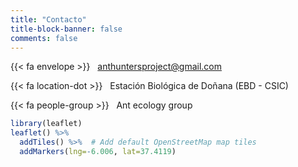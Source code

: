 ```yaml
---
title: "Contacto"
title-block-banner: false
comments: false
---
```


{{< fa envelope >}}   [anthuntersproject\@gmail.com](mailto:anthuntersproject@gmail.com)

{{< fa location-dot >}}   Estación Biológica de Doñana (EBD - CSIC)

{{< fa people-group >}}   Ant ecology group

```r
library(leaflet)
leaflet() %>%
  addTiles() %>%  # Add default OpenStreetMap map tiles
  addMarkers(lng=-6.006, lat=37.4119)
```
